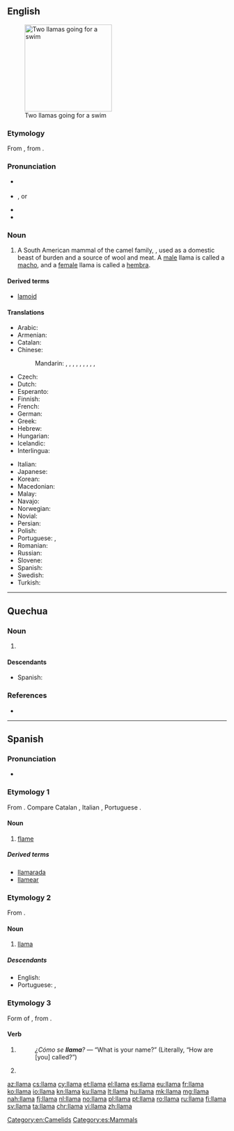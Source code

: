 ==English==
{{wikipedia}}
[[Image:Two llamas going for a swim.jpg|thumb|200px|Two llamas going for a swim]]

===Etymology===
From {{etyl|es|en}} {{term|llama|lang=es}}, from {{etyl|qu|en}} {{term/t|qu|llama}}.

===Pronunciation===
* {{a|UK}} {{IPA|/ˈlɑː.mə/}}
* {{a|US}} {{IPA|/ˈlɑmə/}}, or {{qualifier|rare, foreign}} {{IPA|/ˈjɑmə/}}
* {{rhymes|ɑːmə}}
* {{homophones|lang=en|lama}}

===Noun===
{{en-noun}}

# {{context|zoology|lang=en}} A South American mammal of the camel family, {{taxlink|Lama glama|species|noshow=1}}, used as a domestic beast of burden and a source of wool and meat. A [[male]] llama is called a [[macho]], and a [[female]] llama is called a [[hembra]]. 

====Derived terms====
* [[lamoid]]

====Translations====
{{trans-top|South Americal mammal of the camel family, ''Llama glama''}}
* Arabic: {{t|ar|لاما|f|tr=lāma}}
* Armenian: {{t|hy|լամա|tr=lama}}
* Catalan: {{t|ca|llama|f}}
* Chinese: 
*: Mandarin: {{t|cmn|大羊駝|sc=Hani}}, {{t|cmn|大羊驼|tr=dàyángtuo|sc=Hani}}, {{t|cmn|駱馬|sc=Hani}}, {{t+|cmn|骆马|tr=luòmǎ|sc=Hani}}, {{t|cmn|駝羊|sc=Hani}}, {{t+|cmn|驼羊|tr=tuóyáng|sc=Hani}}, {{t|cmn|無峰駱駝|sc=Hani}}, {{t|cmn|无峰骆驼|tr=wúfēngluòtuo|sc=Hani}}, {{t|cmn|家羊駝|sc=Hani}}, {{t|cmn|家羊驼|tr=jiāyángtuo|sc=Hani}}
* Czech: {{t+|cs|lama|f}}
* Dutch: {{t+|nl|lama|m}}
* Esperanto: {{t|eo|lamo}}
* Finnish: {{t+|fi|laama}}
* French: {{t+|fr|lama|m}}
* German: {{t+|de|Lama|n}}
* Greek: {{t+|el|λάμα|f|tr=láma|sc=Grek}}
* Hebrew: {{t+|he|לָמָּה|f|tr=lama|sc=Hebr}}
* Hungarian: {{t+|hu|láma}}
* Icelandic: {{t|is|lamadýr|n}}
* Interlingua: {{t|ia|llama}}
{{trans-mid}}
* Italian: {{t+|it|lama|m}}
* Japanese: {{t|ja|ラマ|tr=rama|sc=Jpan}}
* Korean: {{t+|ko|라마|tr=rama|sc=Kore}}
* Macedonian: {{t|mk|лама|f|tr=láma}}
* Malay: {{t|ms|llama}}
* Navajo: {{t|nv|Shádiʼááhdę́ę́ʼ tłʼízí}}
* Norwegian: {{t+|no|llama}}
* Novial: {{t|nov|lama}}
* Persian: {{t|fa|شتر بیکوهان|tr=šotor-e bikohan}}
* Polish: {{t+|pl|lama|f}}
* Portuguese: {{qualifier|Brazil}} {{t+|pt|lhama|f}}, {{qualifier|Portugal}} {{t+|pt|lama|m}}
* Romanian: {{t+|ro|lamă|f}}
* Russian: {{t+|ru|лама|f|tr=láma}}
* Slovene: {{t+|sl|lama|f}}
* Spanish: {{t+|es|llama|f}}
* Swedish: {{t+|sv|lama|c}}
* Turkish: {{t+|tr|lama}}
{{trans-bottom}}

[[Category:en:Camelids]]

----

==Quechua==

===Noun===
{{head|qu|noun}}

# {{l/en|llama}} {{gloss|{{taxlink|Lama glama|species|noshow=1}}, a camelid used as a beast of burden in the Andes}}

====Descendants====
* Spanish: {{l/es|llama}}

===References===
* {{R:Diccionario AMLQ|page=89}}

----

==Spanish==

===Pronunciation===
* {{IPA|/ˈʎama/|lang=es}}

===Etymology 1===
From {{etyl|la|es}} {{term|flamma|lang=la}}. Compare Catalan {{term|flama|lang=ca}}, Italian {{term|fiamma|lang=it}}, Portuguese {{term|chama|lang=pt}}.

====Noun====
{{es-noun|f}}

# [[flame]]

=====Derived terms=====
* [[llamarada]]
* [[llamear]]

===Etymology 2===
From {{etyl|qu|es}} {{term/t|qu|llama}}.

====Noun====
{{es-noun|f}}

# [[#English|llama]] {{gloss|mammal}}

=====Descendants=====
* English: {{l/en|llama}}
* Portuguese: {{l/pt|lhama}}, {{l/pt|lama}}

===Etymology 3===
Form of {{term|llamar|lang=es}}, from {{etyl|la|es}} {{term|clamo|clamāre|cry out|lang=la}}.

====Verb====
{{es-verb-form|llamar}}

# {{es-verb form of|person=third-person|number=singular|tense=present|mood=indicative|ending=ar|llamar}}
#: ''¿Cómo se '''llama'''?'' — “What is your name?” (Literally, “How are [you] called?”)
# {{es-verb form of|formal=no|person=second-person|number=singular|sense=affirmative|mood=imperative|ending=ar|llamar}}

[[Category:es:Mammals]]

[[az:llama]]
[[cs:llama]]
[[cy:llama]]
[[et:llama]]
[[el:llama]]
[[es:llama]]
[[eu:llama]]
[[fr:llama]]
[[ko:llama]]
[[io:llama]]
[[kn:llama]]
[[ku:llama]]
[[lt:llama]]
[[hu:llama]]
[[mk:llama]]
[[mg:llama]]
[[nah:llama]]
[[fj:llama]]
[[nl:llama]]
[[no:llama]]
[[pl:llama]]
[[pt:llama]]
[[ro:llama]]
[[ru:llama]]
[[fi:llama]]
[[sv:llama]]
[[ta:llama]]
[[chr:llama]]
[[vi:llama]]
[[zh:llama]]
